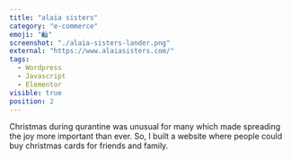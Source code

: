 ```yaml
---
title: "alaia sisters"
category: "e-commerce"
emoji: "🛍️"
screenshot: "./alaia-sisters-lander.png"
external: "https://www.alaiasisters.com/"
tags:
  - Wordpress
  - Javascript
  - Elementor
visible: true
position: 2
---
```


Christmas during qurantine was unusual for many which made <span className="highlighted-sm">spreading the joy</span> more important than ever. So, I built a website where people could buy christmas cards for friends and family.
